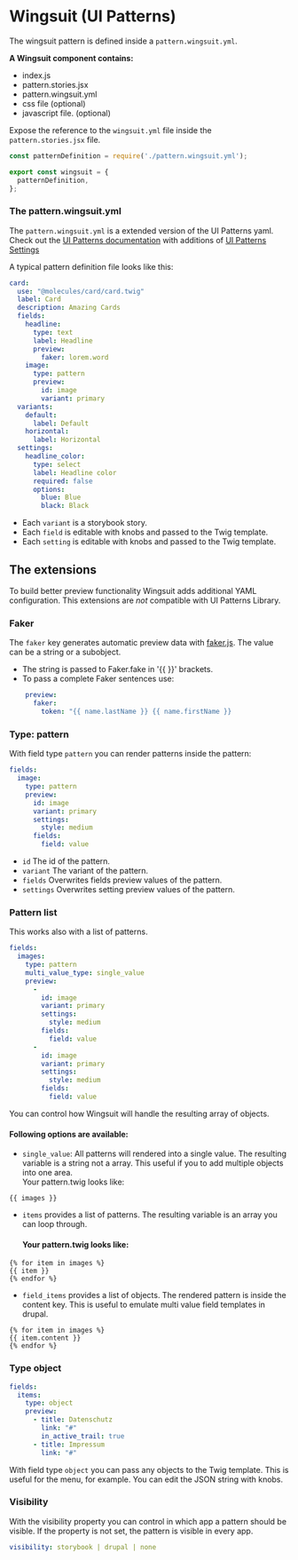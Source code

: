# Wingsuit (UI Patterns)

The wingsuit pattern is defined inside a `pattern.wingsuit.yml`.

<b>A Wingsuit component contains:</b>
* index.js
* pattern.stories.jsx
* pattern.wingsuit.yml
* css file (optional)
* javascript file. (optional)

Expose the reference to the `wingsuit.yml` file inside the `pattern.stories.jsx` file.

```js
const patternDefinition = require('./pattern.wingsuit.yml');

export const wingsuit = {
  patternDefinition,
};

```
### The pattern.wingsuit.yml
The `pattern.wingsuit.yml` is a extended version of the UI Patterns yaml. Check out the [UI Patterns documentation](https://ui-patterns.readthedocs.io/en/8.x-1.x/content/patterns-definition.html) with additions of [UI Patterns Settings](https://www.drupal.org/project/ui_patterns_settings)

A typical pattern definition file looks like this:

```yaml
card:
  use: "@molecules/card/card.twig"
  label: Card
  description: Amazing Cards
  fields:
    headline:
      type: text
      label: Headline
      preview:
        faker: lorem.word
    image:
      type: pattern
      preview:
        id: image
        variant: primary
  variants:
    default:
      label: Default
    horizontal:
      label: Horizontal
  settings:
    headline_color:
      type: select
      label: Headline color
      required: false
      options:
        blue: Blue
        black: Black
```

* Each `variant` is a storybook story.
* Each `field` is editable with knobs and passed to the Twig template.
* Each `setting` is editable with knobs and passed to the Twig template.


## The extensions
To build better preview functionality Wingsuit adds additional YAML configuration. This extensions are _not_ compatible with UI Patterns Library.

### Faker
The `faker` key generates automatic preview data with [faker.js](https://github.com/marak/Faker.js/).
The value can be a string or a subobject.
* The string is passed to Faker.fake in '{{ }}' brackets.
* To pass a complete Faker sentences use:
```yaml
    preview:
      faker:
        token: "{{ name.lastName }} {{ name.firstName }}
```

### Type: pattern
With field type `pattern` you can render patterns inside the pattern:
```yaml
fields:
  image:
    type: pattern
    preview:
      id: image
      variant: primary
      settings:
        style: medium
      fields:
        field: value
```
* `id` The id of the pattern.
* `variant` The variant of the pattern.
* `fields` Overwrites fields preview values of the pattern.
* `settings` Overwrites setting preview values of the pattern.

### Pattern list
This works also with a list of patterns.
```yaml
fields:
  images:
    type: pattern
    multi_value_type: single_value
    preview:
      -
        id: image
        variant: primary
        settings:
          style: medium
        fields:
          field: value
      -
        id: image
        variant: primary
        settings:
          style: medium
        fields:
          field: value
```
You can control how Wingsuit will handle the resulting array of objects.

#### Following options are available:
* `single_value`: All patterns will rendered into a single value. The resulting variable is a string not a array. This useful if you to add multiple objects into one area.
<br/>Your pattern.twig looks like:
```twig
{{ images }}
```
* `items` provides a list of patterns. The resulting variable is an array you can loop through.
   #### Your pattern.twig looks like:
```twig
{% for item in images %}
{{ item }}
{% endfor %}
```

* `field_items` provides a list of objects. The rendered pattern is inside the content key. This is useful to emulate multi value field templates in drupal.
```twig
{% for item in images %}
{{ item.content }}
{% endfor %}
```

### Type object
```yaml
fields:
  items:
    type: object
    preview:
      - title: Datenschutz
        link: "#"
        in_active_trail: true
      - title: Impressum
        link: "#"
```
With field type `object` you can pass any objects to the Twig template. This is useful for the menu, for example. You can edit the JSON string with knobs.

### Visibility
With the visibility property you can control in which app a pattern should be visible. If the property is not set, the pattern is visible in every app.
```yaml
visibility: storybook | drupal | none
```

